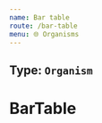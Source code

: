 ```yaml
---
name: Bar table
route: /bar-table
menu: 🌐 Organisms
---
```


## Type: `Organism`


# BarTable

<Playground>
  <BarTable
    title="Derniers taux de cotisations"
    tableTitle="Taux de cotisation (Date 01/01/2019)"
    data={[
      {
        label: '2000',
        values: [
          {
            percent: 'salut A',
            label: 'Page A',
            value: 2400,
          },
          {
            percent: 'salut B',
            label: 'Page B',
            value: 1398,
          },
          {
            percent: 'salut C',
            label: 'Page C',
            value: 8,
          },
          {
            percent: 'salut D',
            label: 'Page D',
            value: 3908,
          },
          {
            percent: 'salut E',
            label: 'Pe E',
            value: 4800,
          },
        ],
      },
    ]}
  />
</Playground>
